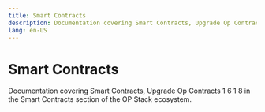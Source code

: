 ```yaml
---
title: Smart Contracts
description: Documentation covering Smart Contracts, Upgrade Op Contracts 1 6 1 8 in the Smart Contracts section of the OP Stack ecosystem.
lang: en-US
---
```



# Smart Contracts

Documentation covering Smart Contracts, Upgrade Op Contracts 1 6 1 8 in the Smart Contracts section of the OP Stack ecosystem.

<Cards>
  <Card title="Smart Contract overview" href="/stack/smart-contracts/smart-contracts" />
  <Card title="Upgrading Smart Contracts from v1.6.0 or v1.3.0 to v1.8.0" href="/stack/smart-contracts/upgrade-op-contracts-1-3-1-8" />

  <Card title="Upgrade using op-deployer" href="/stack/smart-contracts/op-deployer-upgrade" />
  <Card title="Chain upgrade guide using superchain-ops" href="/stack/smart-contracts/superchain-ops-guide" />
</Cards>
